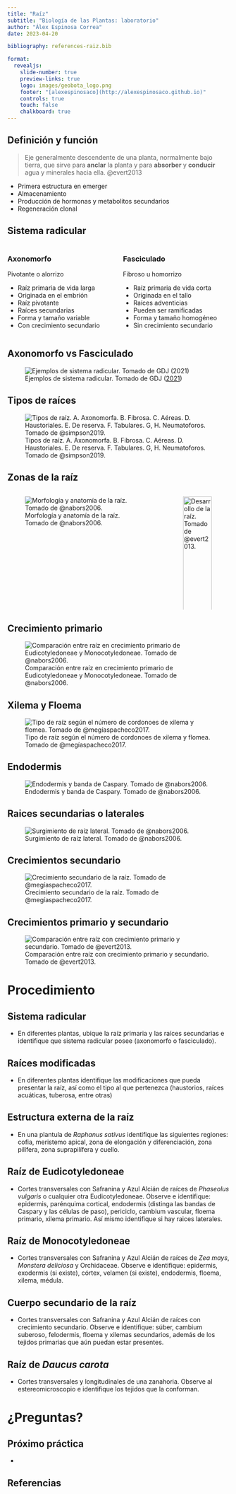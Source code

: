 ```yaml
---
title: "Raíz"
subtitle: "Biología de las Plantas: laboratorio"
author: "Álex Espinosa Correa"
date: 2023-04-20

bibliography: references-raiz.bib

format: 
  revealjs:
    slide-number: true
    preview-links: true
    logo: images/geobota_logo.png
    footer: "[alexespinosaco](http://alexespinosaco.github.io)"
    controls: true
    touch: false
    chalkboard: true
---
```


## Definición y función

> Eje generalmente descendente de una planta, normalmente bajo tierra, que sirve para **anclar** la planta y para **absorber** y **conducir** agua y minerales hacia ella. @evert2013

-   Primera estructura en emerger
-   Almacenamiento
-   Producción de hormonas y metabolitos secundarios
-   Regeneración clonal

## Sistema radicular

::: columns
::: {.column width="50%"}
### Axonomorfo

Pivotante o alorrizo

-   Raíz primaria de vida larga
-   Originada en el embrión
-   Raíz pivotante
-   Raíces secundarias
-   Forma y tamaño variable
-   Con crecimiento secundario
:::

::: {.column width="50%"}
### Fasciculado

Fibroso u homorrizo

-   Raíz primaria de vida corta
-   Originada en el tallo
-   Raíces adventicias
-   Pueden ser ramificadas
-   Forma y tamaño homogéneo
-   Sin crecimiento secundario
:::
:::

## Axonomorfo vs Fasciculado

![Ejemplos de sistema radicular. Tomado de GDJ ([2021](https://pixabay.com/es/vectors/plantas-ra%C3%ADces-l%C3%ADnea-arte-botánica-6088466/))](images/raiz_sistemas.png){#fig-raiz-sistemas fig-align="center"}

## Tipos de raíces

![Tipos de raíz. A. Axonomorfa. B. Fibrosa. C. Aéreas. D. Haustoriales. E. De reserva. F. Tabulares. G, H. Neumatoforos. Tomado de @simpson2019.](https://github.com/alexespinosaco/biologia-plantas-manual/blob/main/images/raiz_tipos.png?raw=true){#fig-raiz-tipos fig-align="center"}

## Zonas de la raíz {.smaller}

::: columns
::: {.column width="70%"}

![Morfología y anatomía de la raíz. Tomado de @nabors2006.](https://github.com/alexespinosaco/biologia-plantas-manual/blob/main/images/raiz_esquema.png?raw=true){#fig-raiz-zonas fig-align="center"}

:::

::: {.column width="30%"}

![Desarrollo de la raíz. Tomado de @evert2013.](images/raiz_crecimiento.png){#fig-raiz-crecimiento fig-align="center" width="100%"}

:::
:::

## Crecimiento primario

![Comparación entre raíz en crecimiento primario de Eudicotyledoneae y Monocotyledoneae. Tomado de @nabors2006.](https://github.com/alexespinosaco/biologia-plantas-manual/blob/main/images/raiz_comparacion.png?raw=true){#fig-raiz-comparacion fig-align="center"}

## Xilema y Floema

![Tipo de raíz según el número de cordonoes de xilema y flomea. Tomado de @megíaspacheco2017.](https://github.com/alexespinosaco/biologia-plantas-manual/blob/main/images/raiz-arcas.png?raw=true){#fig-raiz-arca fig-aling="center"}

## Endodermis

![Endodermis y banda de Caspary. Tomado de @nabors2006.](images/endodermis.png){#fig-endodermis fig-aling="center"}

## Raices secundarias o laterales

![Surgimiento de raíz lateral. Tomado de @nabors2006.](https://github.com/alexespinosaco/biologia-plantas-manual/blob/main/images/raiz_lateral.jpg?raw=true){#fig-raiz-lateral fig-aling="center"}

## Crecimientos secundario

![Crecimiento secundario de la raíz. Tomado de @megíaspacheco2017.](images/raiz_secundaria_esquema.png){#fig-raiz-secundaria fig-aling="center"}

## Crecimientos primario y secundario

![Comparación entre raíz con crecimiento primario y secundario. Tomado de @evert2013.](images/raiz_primaria_secundaria.png){#fig-raiz-primaria-secundaria fig-aling="center"}

# Procedimiento

## Sistema radicular

-   En diferentes plantas, ubique la raíz primaria y las raíces secundarias e identifique que sistema radicular posee (axonomorfo o fasciculado).

## Raíces modificadas

-   En diferentes plantas identifique las modificaciones que pueda presentar la raíz, así como el tipo al que pertenezca (haustorios, raíces acuáticas, tuberosa, entre otras)

## Estructura externa de la raíz

-   En una plantula de *Raphanus sativus* identifique las siguientes regiones: cofia, meristemo apical, zona de elongación y diferenciación, zona pilífera, zona suprapilífera y cuello.

## Raíz de Eudicotyledoneae

-   Cortes transversales con Safranina y Azul Alcián de raíces de *Phaseolus vulgaris* o cualquier otra Eudicotyledoneae. Observe e identifique: epidermis, parénquima cortical, endodermis (distinga las bandas de Caspary y las células de paso), periciclo, cambium vascular, floema primario, xilema primario. Así mismo identifique si hay raices laterales. 

## Raíz de Monocotyledoneae

-   Cortes transversales con Safranina y Azul Alcián de raíces de *Zea mays*, *Monstera deliciosa* y  Orchidaceae. Observe e identifique: epidermis, exodermis (si existe), córtex, velamen (si existe), endodermis, floema, xilema, médula.

## Cuerpo secundario de la raíz

-   Cortes transversales con Safranina y Azul Alcián de raíces con crecimiento secundario. Observe e identifique: súber, cambium suberoso, felodermis, floema y xilemas secundarios, además de los tejidos primarias que aún puedan estar presentes.

## Raíz de *Daucus carota*

-   Cortes transversales y longitudinales de una zanahoria. Observe al estereomicroscopio e identifique los tejidos que la conforman. 

# ¿Preguntas?

## Próximo práctica

-   

## Referencias

::: {#refs}
:::
